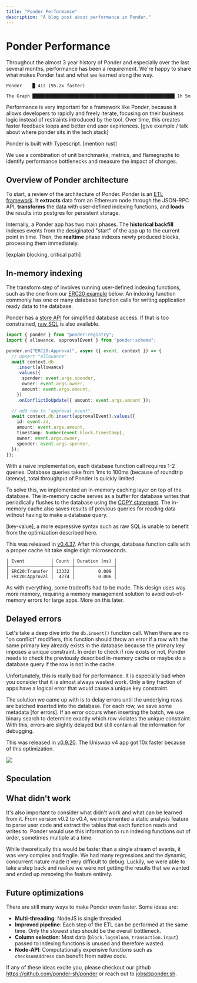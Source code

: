 ```yaml
---
title: "Ponder Performance"
description: "A blog post about performance in Ponder."
---
```




# Ponder Performance

Throughout the almost 3 year history of Ponder and especially over the last several months, performance has been a requirement. We're happy to share what makes Ponder fast and what we learned along the way.

```
Ponder    █ 41s (95.2x faster)

The Graph ██████████████████████████████████████████████████████ 1h 5m 
```

Performance is very important for a framework like Ponder, because it allows developers to rapidly and freely iterate, focusing on their business logic instead of restraints introduced by the tool. Over time, this creates faster feedback loops and better end user expiriences. [give example / talk about where ponder sits in the tech stack]

Ponder is built with Typescript. [mention rust]

We use a combination of unit benchmarks, metrics, and flamegraphs to identify performance bottlenecks and measure the impact of changes.

## Overview of Ponder architecture

To start, a review of the architecture of Ponder. Ponder is an [ETL framework](https://en.wikipedia.org/wiki/Extract,_transform,_load). It **extracts** data from an Ethereum node through the JSON-RPC API, **transforms** the data with user-defined indexing functions, and **loads** the results into postgres for persistent storage.

Internally, a Ponder app has two main phases. The **historical backfill** indexes events from the desiginated "start" of the app up to the current point in time. Then, the **realtime** phase indexes newly produced blocks, processing them immediately.

[explain blocking, critical path]

## In-memory indexing

The transform step of involves running user-defined indexing functions, such as the one from our [ERC20 example](https://github.com/ponder-sh/ponder/blob/main/examples/reference-erc20/src/index.ts) below. An indexing function commonly has one or many database function calls for writing application ready data to the database.

Ponder has a [store API](https://ponder.sh/docs/indexing/write-to-the-database#store-api) for simplified database access. If that is too constrained, [raw SQL](https://ponder.sh/docs/indexing/write-to-the-database#raw-sql) is also available.

```ts filename="src/index.ts" {6, 16}
import { ponder } from "ponder:registry";
import { allowance, approvalEvent } from "ponder:schema";

ponder.on("ERC20:Approval", async ({ event, context }) => {
  // upsert "allowance".
  await context.db
    .insert(allowance)
    .values({
      spender: event.args.spender,
      owner: event.args.owner,
      amount: event.args.amount,
    })
    .onConflictDoUpdate({ amount: event.args.amount });

  // add row to "approval_event".
  await context.db.insert(approvalEvent).values({
    id: event.id,
    amount: event.args.amount,
    timestamp: Number(event.block.timestamp),
    owner: event.args.owner,
    spender: event.args.spender,
  });
});
```

With a naive implementation, each database function call requires 1-2 queries. Database queries take from 1ms to 100ms (because of roundtrip latency), total throughput of Ponder is quickly limited.

To solve this, we implemented an in-memory caching layer on top of the database. The in-memory cache serves as a buffer for database writes that periodically flushes to the database using the [COPY statement](https://www.postgresql.org/docs/current/sql-copy.html). The in-memory cache also saves results of previous queries for reading data without having to make a database query. 

<Callout type="info"> 
 [key-value], a more expressive syntax such as raw SQL is unable to benefit from the optimization described here.
</Callout>

This was released in [v0.4.37](https://github.com/ponder-sh/ponder/pull/929). After this change, database function calls with a proper cache hit take single digit microseconds.

```
│ Event          │ Count │ Duration (ms) │
├────────────────┼───────┼───────────────┤
│ ERC20:Transfer │ 13332 │         0.009 │
│ ERC20:Approval │  4274 │         0.006 │
```

As with everything, some tradeoffs had to be made. This design uses way more memory, requiring a memory management solution to avoid out-of-memory errors for large apps. More on this later.

## Delayed errors

Let's take a deep dive into the `db.insert()` function call. When there are no "on conflict" modifiers, this function should throw an error if a row with the same primary key already exists in the database because the primary key imposes a unique constraint. In order to check if row exists or not, Ponder needs to check the previously described in-memory cache or maybe do a database query if the row is not in the cache.

Unfortunately, this is really bad for performance. It is especially bad when you consider that it is almost always wasted work. Only a tiny fraction of apps have a logical error that would cause a unique key constraint.

The solution we came up with is to delay errors until the underlying rows are batched inserted into the database. For each row, we save some metadata [for errors]. If an error occurs when inserting the batch, we use binary search to determine exactly which row violates the unique constraint. With this, errors are slightly delayed but still contain all the information for debugging.

This was released in [v0.9.20](https://github.com/ponder-sh/ponder/pull/1522). The Uniswap v4 app got 10x faster because of this optimization.

<img src="/uniswap.png" className="mt-10" />

## Speculation

## What didn't work

It's also important to consider what didn't work and what can be learned from it. From version v0.2 to v0.4, we implemented a static analysis feature to parse user code and extract the tables that each function reads and writes to. Ponder would use this information to run indexing functions out of order, sometimes multiple at a time. 

While theoretically this would be faster than a single stream of events, it was very complex and fragile. We had many regressions and the dynamic, concurrent nature made it very difficult to debug. Luckily, we were able to take a step back and realize we were not getting the results that we wanted and ended up removing the feature entirely.

## Future optimizations

There are still many ways to make Ponder even faster. Some ideas are:

+ **Multi-threading**: NodeJS is single threaded.
+ **Improved pipeline**: Each step of the ETL can be performed at the same time. Only the slowest step should be the overall bottleneck.
+ **Column selection**: Most data (`block.logsBloom`, `transaction.input`) passed to indexing functions is unused and therefore wasted.
+ **Node-API**: Computationally expensive functions such as `checksumAddress` can benefit from native code.

If any of these ideas excite you, please checkout our github https://github.com/ponder-sh/ponder or reach out to jobs@ponder.sh.